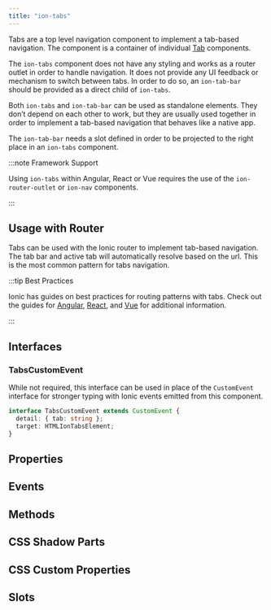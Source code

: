 ```yaml
---
title: "ion-tabs"
---
```


<head>
  <title>ion-tabs: Tab-Based Component for App Top-Level Navigation</title>
  <meta name="description" content="Tabs are top-level components to implement tab-based navigation. Ion-tabs have no styling & work as router outlets for navigation that behaves like native apps." />
</head>


<EncapsulationPill type="shadow" />

Tabs are a top level navigation component to implement a tab-based navigation.
The component is a container of individual [Tab](tab.mdx) components.

The `ion-tabs` component does not have any styling and works as a router outlet in order to handle navigation. It does not provide any UI feedback or mechanism to switch between tabs. In order to do so, an `ion-tab-bar` should be provided as a direct child of `ion-tabs`.

Both `ion-tabs` and `ion-tab-bar` can be used as standalone elements. They don’t depend on each other to work, but they are usually used together in order to implement a tab-based navigation that behaves like a native app.

The `ion-tab-bar` needs a slot defined in order to be projected to the right place in an `ion-tabs` component.

:::note Framework Support

Using `ion-tabs` within Angular, React or Vue requires the use of the `ion-router-outlet` or `ion-nav` components.

:::

## Usage with Router

Tabs can be used with the Ionic router to implement tab-based navigation. The tab bar and active tab will automatically resolve based on the url. This is the most common pattern for tabs navigation.


<Router />

:::tip Best Practices

Ionic has guides on best practices for routing patterns with tabs. Check out the guides for [Angular](../angular/navigation.mdx#working-with-tabs), [React](../react/navigation.mdx#working-with-tabs), and [Vue](../vue/navigation.mdx#working-with-tabs) for additional information.

:::


## Interfaces

### TabsCustomEvent

While not required, this interface can be used in place of the `CustomEvent` interface for stronger typing with Ionic events emitted from this component.

```typescript
interface TabsCustomEvent extends CustomEvent {
  detail: { tab: string };
  target: HTMLIonTabsElement;
}
```

## Properties
<Props />

## Events
<Events />

## Methods
<Methods />

## CSS Shadow Parts
<Parts />

## CSS Custom Properties
<CustomProps />

## Slots
<Slots />
